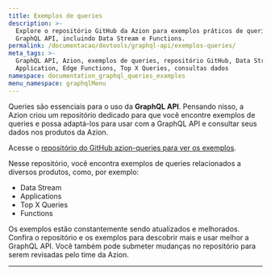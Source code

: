 ```yaml
---
title: Exemplos de queries
description: >-
  Explore o repositório GitHub da Azion para exemplos práticos de queries da
  GraphQL API, incluindo Data Stream e Functions.
permalink: /documentacao/devtools/graphql-api/exemplos-queries/
meta_tags: >-
  GraphQL API, Azion, exemplos de queries, repositório GitHub, Data Stream, Edge
  Application, Edge Functions, Top X Queries, consultas dados
namespace: documentation_graphql_queries_examples
menu_namespace: graphqlMenu
---
```



Queries são essenciais para o uso da **GraphQL API**. Pensando nisso, a Azion criou um repositório dedicado para que você encontre exemplos de queries e possa adaptá-los para usar com a GraphQL API e consultar seus dados nos produtos da Azion.

Acesse o [repositório do GitHub azion-queries para ver os exemplos](https://github.com/aziontech/azion-queries).

Nesse repositório, você encontra exemplos de queries relacionados a diversos produtos, como, por exemplo:

- Data Stream
- Applications
- Top X Queries
- Functions

Os exemplos estão constantemente sendo atualizados e melhorados. Confira o repositório e os exemplos para descobrir mais e usar melhor a GraphQL API. Você também pode submeter mudanças no repositório para serem revisadas pelo time da Azion.




---

